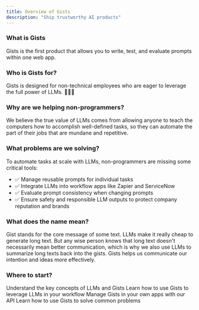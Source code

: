 ```yaml
---
title: Overview of Gists
description: "Ship trustworthy AI products"
---
```


### What is Gists
Gists is the first product that allows you to write, test, and evaluate prompts within one web app.

### Who is Gists for?
Gists is designed for non-technical employees who are eager to leverage the full power of LLMs. 🙋‍♀️🚀

### Why are we helping non-programmers?
We believe the true value of LLMs comes from allowing anyone to teach the computers how to accomplish well-defined tasks, so they can automate the part of their jobs that are mundane and repetitive.

### What problems are we solving?
To automate tasks at scale with LLMs, non-programmers are missing some critical tools:
<ul>
    <li>✅ Manage reusable prompts for individual tasks</li>
    <li>✅ Integrate LLMs into workflow apps like Zapier and ServiceNow</li>
    <li>✅ Evaluate prompt consistency when changing prompts</li>
    <li>✅ Ensure safety and responsible LLM outputs to protect company reputation and brands</li>
</ul>

### What does the name mean?
Gist stands for the core message of some text. LLMs make it really cheap to generate long text. But any wise person knows that long text doesn't necessarily mean better communication, which is why we also use LLMs to summarize long texts back into the gists. Gists helps us communicate our intention and ideas more effectively.

### Where to start?

<CardGroup cols={2}>
  <Card
    title="Essential Concepts"
    icon="graduation-cap"
    href="https://docs.gists.ai/essentials"
  >
    Understand the key concepts of LLMs and Gists
  </Card>
  <Card
    title="Guides"
    icon="screwdriver-wrench"
    href="https://docs.gists.ai/guides"
  >
    Learn how to use Gists to leverage LLMs in your workflow
  </Card>
  <Card
    title="API Reference"
    icon="code"
    href="https://docs.gists.ai/api-reference"
  >
    Manage Gists in your own apps with our API
  </Card>
  <Card
    title="Recipes"
    icon="stars"
    href="https://docs.gists.ai/recipes"
  >
    Learn how to use Gists to solve common problems
  </Card>
</CardGroup>
